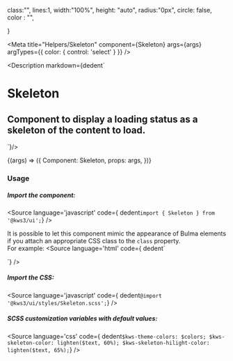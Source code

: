 
  class:"",
  lines:1,
    width:"100%",
    height: "auto",
    radius:"0px",
    circle: false,
    color : "",
    
}


<Version />

<Meta
  title="Helpers/Skeleton"
  component={Skeleton}
  args={args}
  argTypes={{
    color: {
      control: 'select'
    }
  }}
/>

<Description markdown={dedent`
# Skeleton
## Component to display a loading status as a skeleton of the content to load.
`}/>

<Canvas>
  <Story
  name="Skeleton"
  args={args}
  >
  {(args) => ({
    Component: Skeleton,
    props: args,
  })}
  </Story>
</Canvas>

<ArgsTable story="Skeleton" />


### Usage

##### Import the component:
<Source
  language='javascript'
  code={ dedent`import { Skeleton } from '@kws3/ui';`}
/>

It is possible to let this component mimic the appearance of Bulma elements if you attach an appropriate CSS class to the `class` property.  
For example:
<Source
  language='html'
  code={ dedent`
  <!--Displays like a button-->
  <Skeleton class="button" color="primary" />
  <!--Displays like a input-->
  <Skeleton class="input" />
  <!--Displays like a box-->
  <Skeleton class="box" />
  `}
/>

##### Import the CSS:
<Source
  language='javascript'
  code={ dedent`@import '@kws3/ui/styles/Skeleton.scss';`}
/>

##### SCSS customization variables with default values:
<Source
  language='css'
  code={ dedent`
    $kws-theme-colors: $colors;
    $kws-skeleton-color: lighten($text, 60%);
    $kws-skeleton-hilight-color: lighten($text, 65%);
  `}
/>